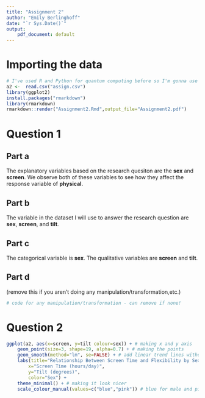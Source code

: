 ---
title: "Assignment 2"
author: "Emily Berlinghoff"
date: "`r Sys.Date()`"
output:
    pdf_document: default
---

# Importing the data
```{r Importing Data, echo=FALSE}
# I've used R and Python for quantum computing before so I'm gonna use things we didn't learn in class for my own practice.
a2 <-  read.csv("assign.csv")
library(ggplot2)
install.packages("rmarkdown")
library(rmarkdown)
rmarkdown::render("Assignment2.Rmd",output_file="Assignment2.pdf")
```

# Question 1  

## Part a  
The explanatory variables based on the research quesiton are the **sex** and **screen**. We observe both of these variables to see how they affect the response variable of **physical**. 

## Part b  
The variable in the dataset I will use to answer the research question are **sex**, **screen**, and **tilt**. 

## Part c  
The categorical variable is **sex**. The qualitative variables are **screen** and **tilt**.

## Part d  
(remove this if you aren't doing any manipulation/transformation,etc.)


```{r}
# code for any manipulation/transformation - can remove if none!
```

# Question 2  


```{r Graph, echo=FALSE}
ggplot(a2, aes(x=screen, y=tilt colour=sex)) + # making x and y axis
    geom_point(size=3, shape=19, alpha=0.7) + # making the points
    geom_smooth(method="lm", se=FALSE) + # add linear trend lines without the confidence interval
    labs(title="Relationship Between Screen Time and Flexibility by Sex", # add title
        x="Screen Time (hours/day)",
        y="Tilt (degrees)",
        color="Sex") +
    theme_minimal() + # making it look nicer
    scale_colour_manual(values=c("blue","pink")) # blue for male and pink for male

```

